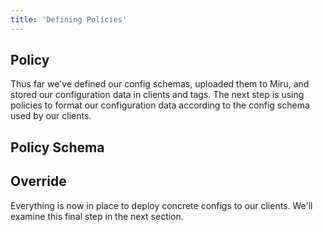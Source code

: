 ```yaml
---
title: 'Defining Policies'
---
```



## Policy
Thus far we've defined our config schemas, uploaded them to Miru, and stored our configuration data in clients and tags. The next step is using policies to format our configuration data according to the config schema used by our clients.

<PolicyDefinition />

## Policy Schema
<PolicySchemaDefinition />

## Override
<Override />

Everything is now in place to deploy concrete configs to our clients. We'll examine this final step in the next section.


